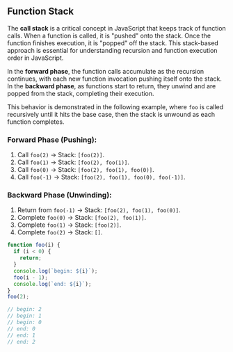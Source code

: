 
## Function Stack

The **call stack** is a critical concept in JavaScript that keeps track of function calls. When a function is called,
it is "pushed" onto the stack. Once the function finishes execution, it is "popped" off the stack. This stack-based approach
is essential for understanding recursion and function execution order in JavaScript.

In the **forward phase**, the function calls accumulate as the recursion continues, with each new function invocation pushing
itself onto the stack. In the **backward phase**, as functions start to return, they unwind and are popped from the stack, completing their execution.

This behavior is demonstrated in the following example, where `foo` is called recursively until it hits the base case,
then the stack is unwound as each function completes.

### Forward Phase (Pushing):
1. Call `foo(2)` -> Stack: `[foo(2)]`.
2. Call `foo(1)` -> Stack: `[foo(2), foo(1)]`.
3. Call `foo(0)` -> Stack: `[foo(2), foo(1), foo(0)]`.
4. Call `foo(-1)` -> Stack: `[foo(2), foo(1), foo(0), foo(-1)]`.

### Backward Phase (Unwinding):
1. Return from `foo(-1)` -> Stack: `[foo(2), foo(1), foo(0)]`.
2. Complete `foo(0)` -> Stack: `[foo(2), foo(1)]`.
3. Complete `foo(1)` -> Stack: `[foo(2)]`.
4. Complete `foo(2)` -> Stack: `[]`.

```js
function foo(i) {
  if (i < 0) {
    return;
  }
  console.log(`begin: ${i}`);
  foo(i - 1);
  console.log(`end: ${i}`);
}
foo(2);

// begin: 2
// begin: 1
// begin: 0
// end: 0
// end: 1
// end: 2
```
